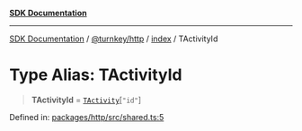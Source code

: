 [**SDK Documentation**](../../../../README.mdx)

***

[SDK Documentation](../../../../packages.mdx) / [@turnkey/http](../../README.mdx) / [index](../README.mdx) / TActivityId

# Type Alias: TActivityId

> **TActivityId** = [`TActivity`](TActivity.mdx)\[`"id"`\]

Defined in: [packages/http/src/shared.ts:5](https://github.com/tkhq/sdk/blob/078f5423e923fbd1d7fd39440402d7f01d09c3d0/packages/http/src/shared.ts#L5)
